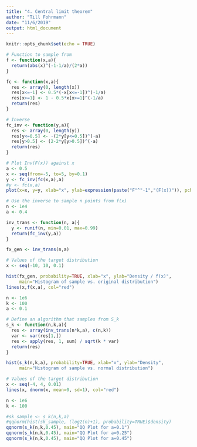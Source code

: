 ```yaml
---
title: "4. Central limit theorem"
author: "Till Fohrmann"
date: "11/6/2019"
output: html_document
---
```


```r
knitr::opts_chunk$set(echo = TRUE)
```

```r
# Function to sample from
f <- function(x,a){
  return(abs(x)^(-1-1/a)/(2*a))
}

fc <- function(x,a){
  res <- array(0, length(x))
  res[x<=-1] <- 0.5*(-x[x<=-1])^(-1/a)
  res[x>=1] <- 1 - 0.5*x[x>=1]^(-1/a)
  return(res)
}

# Inverse
fc_inv <- function(y,a){
  res <- array(0, length(y))
  res[y<=0.5] <- -(2*y[y<=0.5])^(-a)
  res[y>0.5] <- (2-2*y[y>0.5])^(-a)
  return(res)
}

# Plot Inv(F(x)) against x
a <- 0.5
x <- seq(from=-5, to=5, by=0.1)
y <- fc_inv(fc(x,a),a)
#y <- fc(x,a)
plot(x=x, y=y, xlab="x", ylab=expression(paste("F"^"-1","(F(x))")), pch=".")
```

```r
# Use the inverse to sample n points from f(x)
n <- 1e4
a <- 0.4

inv_trans <- function(n, a){
  y <- runif(n, min=0.01, max=0.99)
  return(fc_inv(y,a))
}

fx_gen <- inv_trans(n,a)

# Values of the target distribution
x <- seq(-10, 10, 0.1)

hist(fx_gen, probability=TRUE, xlab="x", ylab="Density / f(x)",
     main="Histogram of sample vs. original distribution")
lines(x,f(x,a), col="red")
```

```r
n <- 1e6
k <- 100
a <- 0.1

# Define an algorithm that samples from S_k
s_k <- function(n,k,a){
  res <- array(inv_trans(n*k,a), c(n,k))
  var <- var(res[1,])
  res <- apply(res, 1, sum) / sqrt(k * var)
  return(res)
}

hist(s_k(n,k,a), probability=TRUE, xlab="x", ylab="Density",
     main="Histogram of sample vs. normal distribution")

# Values of the target distribution
x <- seq(-4, 4, 0.01)
lines(x, dnorm(x, mean=0, sd=1), col="red")
```

```r
n <- 1e6
k <- 100

#sk_sample <- s_k(n,k,a)
#qqnorm(hist(sk_sample, (log2(n)+1), probability=TRUE)$density)
qqnorm(s_k(n,k,0.45), main="QQ Plot for a=0.1")
qqnorm(s_k(n,k,0.45), main="QQ Plot for a=0.25")
qqnorm(s_k(n,k,0.45), main="QQ Plot for a=0.45")
```